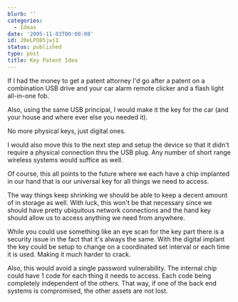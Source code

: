 ```yaml
---
blurb: ''
categories:
  - Ideas
date: '2005-11-03T00:00:00'
id: 20eLPD85jwj1
status: published
type: post
title: Key Patent Idea
---
```


If I had the money to get a patent attorney I'd go after a patent on a combination USB drive and your car alarm remote clicker and a flash light all-in-one fob.  

Also, using the same USB principal, I would make it the key for the car (and your house and where ever else you needed it). 

No more physical keys, just digital ones. 
 
I would also move this to the next step and setup the device so that it didn't require a physical connection thru the USB plug. Any number of short range wireless systems would suffice as well.  

Of course, this all points to the future where we each have a chip implanted in our hand that is our universal key for all things we need to access. 

The way things keep shrinking we should be able to keep a decent amount of in storage as well. With luck, this won't be that necessary since we should have pretty ubiquitous network connections and the hand key should allow us to access anything we need from anywhere.  

While you could use something like an eye scan for the key part there is a security issue in the fact that it's always the same. With the digital implant the key could be setup to change on a coordinated set interval or each time it is used. Making it much harder to crack.  

Also, this would avoid a single password vulnerability. The internal chip could have 1 code for each thing it needs to access. Each code being completely independent of the others. That way, if one of the back end systems is compromised, the other assets are not lost.

